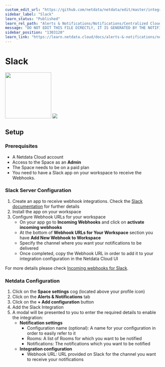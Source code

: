 ```yaml
---
custom_edit_url: "https://github.com/netdata/netdata/edit/master/integrations/cloud-notifications/metadata.yaml"
sidebar_label: "Slack"
learn_status: "Published"
learn_rel_path: "Alerts & Notifications/Notifications/Centralized Cloud Notifications"
message: "DO NOT EDIT THIS FILE DIRECTLY, IT IS GENERATED BY THE NOTIFICATION'S metadata.yaml FILE"
sidebar_position: "1303120"
learn_link: "https://learn.netdata.cloud/docs/alerts-&-notifications/notifications/centralized-cloud-notifications/slack"
---
```



# Slack

<img src="https://netdata.cloud/img/slack.png" width="150"/>

<img src="https://img.shields.io/badge/maintained%20by-Netdata-%2300ab44" />

## Setup


### Prerequisites

- A Netdata Cloud account
- Access to the Space as an **Admin**
- The Space needs to be on a paid plan
- You need to have a Slack app on your workspace to receive the Webhooks.

### Slack Server Configuration

1. Create an app to receive webhook integrations. Check the [Slack documentation](https://api.slack.com/apps?new_app=1) for further details
2. Install the app on your workspace
3. Configure Webhook URLs for your workspace
    - On your app go to **Incoming Webhooks** and click on **activate incoming webhooks**
    - At the bottom of **Webhook URLs for Your Workspace** section you have **Add New Webhook to Workspace**
    - Specify the channel where you want your notifications to be delivered
    - Once completed, copy the Webhook URL in order to add it to your integration configuration in the Netdata Cloud UI

For more details please check [Incoming webhooks for Slack](https://slack.com/help/articles/115005265063-Incoming-webhooks-for-Slack).

### Netdata Configuration

1. Click on the **Space settings** cog (located above your profile icon)
2. Click on the **Alerts & Notifications** tab
3. Click on the **+ Add configuration** button
4. Add the Slack Integration
5. A modal will be presented to you to enter the required details to enable the integration:
    - **Notification settings**
      - Configuration name (optional): A name for your configuration in order to easily refer to it
      - Rooms: A list of Rooms for which you want to be notified
      - Notifications: The notifications which you want to be notified
    - **Integration configuration**
      - Webhook URL: URL provided on Slack for the channel you want to receive your notifications


